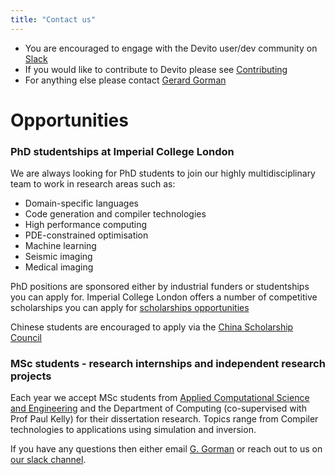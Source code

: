```yaml
---
title: "Contact us"
---
```


* You are encouraged to engage with the Devito user/dev community on [Slack](https://join.slack.com/t/devitocodes/shared_invite/zt-gtd2yxj9-Y31YKk_7lr9AwfXeL2iMFg)
* If you would like to contribute to Devito please see [Contributing](https://github.com/devitocodes/devito/blob/master/CONTRIBUTING.md)
* For anything else please contact [Gerard Gorman](mailto:g.gorman@imperial.ac.uk)

# Opportunities


### PhD studentships at Imperial College London
We are always looking for PhD students to join our highly multidisciplinary team to work in research areas such as:

* Domain-specific languages
* Code generation and compiler technologies
* High performance computing
* PDE-constrained optimisation
* Machine learning
* Seismic imaging
* Medical imaging

PhD positions are sponsored either by industrial funders or studentships you can apply for. Imperial College London offers a number of competitive scholarships you can apply for [scholarships opportunities](https://www.imperial.ac.uk/study/pg/fees-and-funding/scholarships/)

Chinese students are encouraged to apply via the [China Scholarship Council](https://www.imperial.ac.uk/study/pg/fees-and-funding/scholarships/international-scholarship-collaborations/csc/)

### MSc students - research internships and independent research projects

Each year we accept MSc students from [Applied Computational Science and Engineering](https://www.imperial.ac.uk/study/pg/earth-science/computational-science/) and the Department of Computing (co-supervised with Prof Paul Kelly) for their dissertation research. Topics range from Compiler technologies to applications using simulation and inversion.

If you have any questions then either email [G. Gorman](mailto:g.gorman@imperial.ac.uk) or reach out to us on [our slack channel](https://join.slack.com/t/devitocodes/shared_invite/zt-gtd2yxj9-Y31YKk_7lr9AwfXeL2iMFg).
